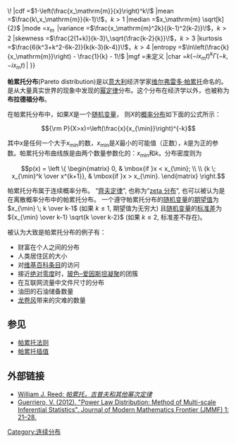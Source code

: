 {{noteTA
|T=zh-cn:帕累托分布; zh-hk:柏利圖分布; zh-tw:柏拉圖分布;
|G1=Math
|1=zh-cn:帕累托; zh-hk:柏利圖; zh-tw:柏拉圖;
|2=zh-cn:最优;zh-tw:最適
}}
{{expand|time=2013-11-08T04:37:57+00:00}}
{{Probability distribution
|name       =帕累托分布
|type       =密度
|pdf_image  =[[File:Pareto_distributionPDF.png|325px]]
|cdf_image  =[[File:Pareto_distributionCDF.png|325px]]
|parameters =''x<sub>m</sub>'' > 0 <br /> ''k'' > 0 
|support    =<math>x \in [x_\mathrm{m}; +\infty)\!</math>
|pdf        =<math>\frac{k\,x_\mathrm{m}^k}{x^{k+1}}\!</math>
|cdf        =<math>1-\left(\frac{x_\mathrm{m}}{x}\right)^k\!</math>
|mean       =<math>\frac{k\,x_\mathrm{m}}{k-1}\!</math>，<math>k>1</math>
|median     =<math>x_\mathrm{m} \sqrt[k]{2}</math>
|mode       =<math>x_\mathrm{m}\,</math>
|variance   =<math>\frac{x_\mathrm{m}^2k}{(k-1)^2(k-2)}\!</math>，<math>k>2</math>
|skewness   =<math>\frac{2(1+k)}{k-3}\,\sqrt{\frac{k-2}{k}}\!</math>，<math>k>3</math>
|kurtosis   =<math>\frac{6(k^3+k^2-6k-2)}{k(k-3)(k-4)}\!</math>，<math>k>4</math>
|entropy    =<math>\ln\left(\frac{k}{x_\mathrm{m}}\right) - \frac{1}{k} - 1\!</math>
|mgf        =未定义
|char       =<math>k(-ix_\mathrm{m}t)^k\Gamma(-k,-ix_\mathrm{m}t)\,</math>|
}}

'''帕累托分布'''(Pareto distribution)是以[[意大利|意大利]]经济学家[[维尔弗雷多·帕累托|维尔弗雷多·帕累托]]命名的。 是从大量真实世界的现象中发现的[[幂定律|幂定律]]分布。这个分布在经济学以外，也被称为'''布拉德福分布'''。

在帕累托分布中，如果''X''是一个[[随机变量|随机变量]]， 则''X''的[[概率分布|概率分布]]如下面的公式所示：

:<math>{\rm P}(X>x)=\left(\frac{x}{x_{\min}}\right)^{-k}</math>

其中''x''是任何一个大于''x''<sub>min</sub>的数，''x''<sub>min</sub>是''X''最小的可能值（正数），''k''是为正的参数。帕累托分布曲线族是由两个数量参数化的：''x''<sub>min</sub>和''k''。分布密度则为

:<math>p(x) = \left \{ \begin{matrix} 0, & \mbox{if }x < x_{\min}; \\  \\ {k \; x_{\min}^k \over x^{k+1}}, & \mbox{if }x > x_{\min}. \end{matrix} \right.</math>

帕累托分布属于连续概率分布。
“[[齊夫定律|齊夫定律]]”, 也称为“[[zeta_分布|zeta 分布]]”, 也可以被认为是在离散概率分布中的帕累托分布。 一个遵守帕累托分布的[[随机变量|随机变量]]的[[期望值|期望值]]为 
<math>x_{\min} \; k  \over k-1 </math> (如果 <math> k \leq 1</math>, 期望值为无穷大) 且[[随机变量|随机变量]]的[[标准差|标准差]]为 <math>{x_{\min} \over k-1} \sqrt{k \over k-2}</math> (如果 <math> k \leq 2</math>, 标准差不存在)。

被认为大致是帕累托分布的例子有：
* 财富在个人之间的分布
* 人类居住区的大小
* 对[[维基百科|维基百科]][[条目|条目]]的访问
* 接近[[绝对零度|绝对零度]]时，[[玻色–爱因斯坦凝聚|玻色–爱因斯坦凝聚]]的团簇
* 在互联网流量中文件尺寸的分布
* 油田的石油储备数量
* [[龙卷风|龙卷风]]带来的灾难的数量

== 参见 ==
* [[帕累托法则|帕累托法则]]
* [[帕累托插值|帕累托插值]]

== 外部链接 ==
* [http://linkage.rockefeller.edu/wli/zipf/reed01_el.pdf William J. Reed: ''帕累托，吉普夫和其他幂次定律''] {{Wayback|url=http://linkage.rockefeller.edu/wli/zipf/reed01_el.pdf |date=20080723152442 }}
* [http://www.sjmmf.org/Default.aspx Guerriero, V. (2012). "Power Law Distribution: Method of Multi-scale Inferential Statistics". Journal of Modern Mathematics Frontier (JMMF) 1: 21–28.] {{Wayback|url=http://www.sjmmf.org/Default.aspx |date=20161021134106 }}

{{常见一元概率分布}}
{{概率分布类型列表}}

{{Authority control}}
[[Category:连续分布|Category:连续分布]]